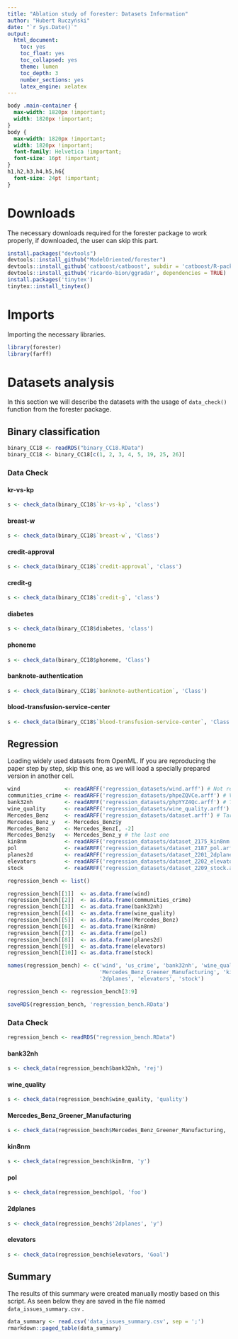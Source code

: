 ```yaml
---
title: "Ablation study of forester: Datasets Information"
author: "Hubert Ruczyński"
date: "`r Sys.Date()`"
output:
  html_document:
    toc: yes
    toc_float: yes
    toc_collapsed: yes
    theme: lumen
    toc_depth: 3
    number_sections: yes
    latex_engine: xelatex
---
```


```css
body .main-container {
  max-width: 1820px !important;
  width: 1820px !important;
}
body {
  max-width: 1820px !important;
  width: 1820px !important;
  font-family: Helvetica !important;
  font-size: 16pt !important;
}
h1,h2,h3,h4,h5,h6{
  font-size: 24pt !important;
}
```

# Downloads

The necessary downloads required for the forester package to work properly, if downloaded, the user can skip this part.

```r
install.packages("devtools")
devtools::install_github("ModelOriented/forester")
devtools::install_github('catboost/catboost', subdir = 'catboost/R-package')
devtools::install_github('ricardo-bion/ggradar', dependencies = TRUE)
install.packages('tinytex')
tinytex::install_tinytex()
```

# Imports

Importing the necessary libraries.

```r
library(forester)
library(farff)
```

# Datasets analysis

In this section we will describe the datasets with the usage of `data_check()` function from the forester package.

## Binary classification

```r
binary_CC18 <- readRDS("binary_CC18.RData")
binary_CC18 <- binary_CC18[c(1, 2, 3, 4, 5, 19, 25, 26)]
```

### Data Check

#### kr-vs-kp

```r
s <- check_data(binary_CC18$`kr-vs-kp`, 'class')
```

#### breast-w

```r
s <- check_data(binary_CC18$`breast-w`, 'Class')
```

#### credit-approval

```r
s <- check_data(binary_CC18$`credit-approval`, 'class')
```

#### credit-g

```r
s <- check_data(binary_CC18$`credit-g`, 'class')
```

#### diabetes

```r
s <- check_data(binary_CC18$diabetes, 'class')
```

#### phoneme

```r
s <- check_data(binary_CC18$phoneme, 'Class')
```

#### banknote-authentication

```r
s <- check_data(binary_CC18$`banknote-authentication`, 'Class')
```

#### blood-transfusion-service-center

```r
s <- check_data(binary_CC18$`blood-transfusion-service-center`, 'Class')
```

## Regression

Loading widely used datasets from OpenML. If you are reproducing the paper step by step, skip this one, as we will load a specially prepared version in another cell.

```r
wind              <- readARFF('regression_datasets/wind.arff') # Not regression task
communities_crime <- readARFF('regression_datasets/phpeZQVCe.arff') # ViolentCrimesPerPop
bank32nh          <- readARFF('regression_datasets/phpYYZ4Qc.arff') # Target: rej
wine_quality      <- readARFF('regression_datasets/wine_quality.arff') # Target: quality
Mercedes_Benz     <- readARFF('regression_datasets/dataset.arff') # Target: y (2nd col)
Mercedes_Benz_y   <- Mercedes_Benz$y
Mercedes_Benz     <- Mercedes_Benz[, -2]
Mercedes_Benz$y   <- Mercedes_Benz_y # the last one
kin8nm            <- readARFF('regression_datasets/dataset_2175_kin8nm.arff') # Target: y
pol               <- readARFF('regression_datasets/dataset_2187_pol.arff') # Target: foo (really streched)
planes2d          <- readARFF('regression_datasets/dataset_2201_2dplanes.arff') # Target: y
elevators         <- readARFF('regression_datasets/dataset_2202_elevators.arff') # Target: Goal
stock             <- readARFF('regression_datasets/dataset_2209_stock.arff') # Not regression task

regression_bench <- list()

regression_bench[[1]]  <- as.data.frame(wind)
regression_bench[[2]]  <- as.data.frame(communities_crime)
regression_bench[[3]]  <- as.data.frame(bank32nh)
regression_bench[[4]]  <- as.data.frame(wine_quality)
regression_bench[[5]]  <- as.data.frame(Mercedes_Benz)
regression_bench[[6]]  <- as.data.frame(kin8nm)
regression_bench[[7]]  <- as.data.frame(pol)
regression_bench[[8]]  <- as.data.frame(planes2d)
regression_bench[[9]]  <- as.data.frame(elevators)
regression_bench[[10]] <- as.data.frame(stock)

names(regression_bench) <- c('wind', 'us_crime', 'bank32nh', 'wine_quality', 
                             'Mercedes_Benz_Greener_Manufacturing', 'kin8nm', 'pol', 
                             '2dplanes', 'elevators', 'stock')

regression_bench <- regression_bench[3:9]
```

```r
saveRDS(regression_bench, 'regression_bench.RData')
```

### Data Check

```r
regression_bench <- readRDS("regression_bench.RData")
```

#### bank32nh

```r
s <- check_data(regression_bench$bank32nh, 'rej')
```

#### wine_quality

```r
s <- check_data(regression_bench$wine_quality, 'quality')
```

#### Mercedes_Benz_Greener_Manufacturing

```r
s <- check_data(regression_bench$Mercedes_Benz_Greener_Manufacturing, 'y')
```

#### kin8nm

```r
s <- check_data(regression_bench$kin8nm, 'y')
```

#### pol

```r
s <- check_data(regression_bench$pol, 'foo')
```

#### 2dplanes

```r
s <- check_data(regression_bench$'2dplanes', 'y')
```

#### elevators

```r
s <- check_data(regression_bench$elevators, 'Goal')
```

## Summary

The results of this summary were created manually mostly based on this script. As seen below they are saved in the file named `data_issues_summary.csv` .

```r
data_summary <- read.csv('data_issues_summary.csv', sep = ';')
rmarkdown::paged_table(data_summary)
```
